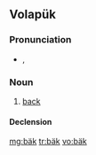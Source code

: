 {{also|Appendix:Variations of "bak"}}
==Volapük==

===Pronunciation===
* {{IPA|[bɛk]|lang=vo}}, {{X-SAMPA|[bEk]}}

===Noun===
{{vo-noun}}

# [[back]]

====Declension====
{{vo-decl-noun}}

[[mg:bäk]]
[[tr:bäk]]
[[vo:bäk]]